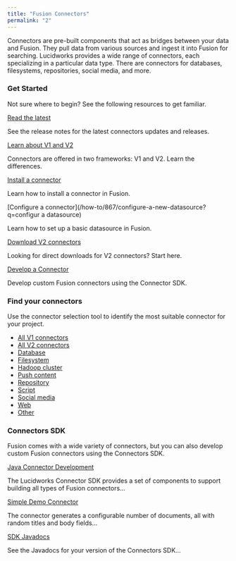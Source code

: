 ```yaml
---
title: "Fusion Connectors"
permalink: "2"
---
```


Connectors are pre-built components that act as bridges between your data and Fusion. They pull data from various sources and ingest it into Fusion for searching. Lucidworks provides a wide range of connectors, each specializing in a particular data type. There are connectors for databases, filesystems, repositories, social media, and more.

### Get Started

Not sure where to begin? See the following resources to get familiar.

[Read the latest](/fusion-connectors/4/release-notes)

See the release notes for the latest connectors updates and releases.

[Learn about V1 and V2](/fusion-connectors/331vyj/v-1-and-v-2-connectors)

Connectors are offered in two frameworks: V1 and V2. Learn the differences.

[Install a connector](/how-to/8810/install-a-connector-5-2-and-later)

Learn how to install a connector in Fusion.

[Configure a connector](/how-to/867/configure-a-new-datasource?q=configur a datasource)

Learn how to set up a basic datasource in Fusion.

[Download V2 connectors](/fusion-connectors/n0s114/v-2-connectors-downloads)

Looking for direct downloads for V2 connectors? Start here.

[Develop a Connector](/fusion-connectors/ufq1dm/connectors-sdk)

Develop custom Fusion connectors using the Connector SDK.

### Find your connectors

Use the connector selection tool to identify the most suitable connector for your project.

* [All V1 connectors](/fusion-connectors/3/find-fusion-connectors?group=all-v1)
* [All V2 connectors](/fusion-connectors/3/find-fusion-connectors?group=all-v2)
* [Database](/fusion-connectors/3/find-fusion-connectors?group=database-connectors)
* [Filesystem](/fusion-connectors/3/find-fusion-connectors?group=filesystem-connectors)
* [Hadoop cluster](/fusion-connectors/3/find-fusion-connectors?group=hadoop-cluster-connectors)
* [Push content](/fusion-connectors/3/find-fusion-connectors?group=push-content-connectors)
* [Repository](/fusion-connectors/3/find-fusion-connectors?group=repository-connectors)
* [Script](/fusion-connectors/3/find-fusion-connectors?group=script-connectors)
* [Social media](/fusion-connectors/3/find-fusion-connectors?group=social-media-connectors)
* [Web](/fusion-connectors/3/find-fusion-connectors?group=web-connectors)
* [Other](/fusion-connectors/3/find-fusion-connectors?group=other-connectors)

### Connectors SDK

Fusion comes with a wide variety of connectors, but you can also develop custom Fusion connectors using the Connectors SDK.

[Java Connector Development](/fusion/5.11/hpbgki/java-connector-development)

The Lucidworks Connector SDK provides a set of components to support building all types of Fusion connectors...

[Simple Demo Connector](/fusion/5.11/cbcyor/simple-demo-connector)

The connector generates a configurable number of documents, all with random titles and body fields...

[SDK Javadocs](/fusion/5.11/10917/connectors-sdk-javadocs)

See the Javadocs for your version of the Connectors SDK...